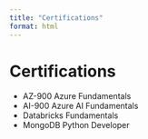 ```yaml
---
title: "Certifications"
format: html
---
```


# Certifications

- AZ-900 Azure Fundamentals
- AI-900 Azure AI Fundamentals
- Databricks Fundamentals
- MongoDB Python Developer

